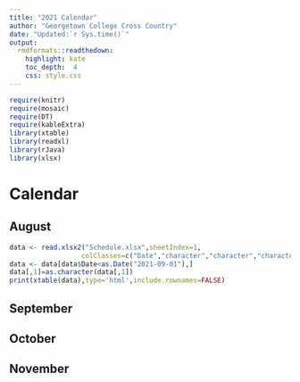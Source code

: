 ```yaml
---
title: "2021 Calendar"
author: "Georgetown College Cross Country"
date: "Updated:`r Sys.time()`"
output:
  rmdformats::readthedown:
    highlight: kate
    toc_depth:  4
    css: style.css
---
```



```r
require(knitr)
require(mosaic)
require(DT)
require(kableExtra)
library(xtable)
library(readxl)
library(rJava)
library(xlsx)
```

# Calendar

## August


```r

data <- read.xlsx2("Schedule.xlsx",sheetIndex=1,
                  colClasses=c("Date","character","character","character"))
data <- data[data$Date<as.Date("2021-09-01"),]
data[,1]=as.character(data[,1])
print(xtable(data),type='html',include.rownames=FALSE)
```

## September

## October

## November


